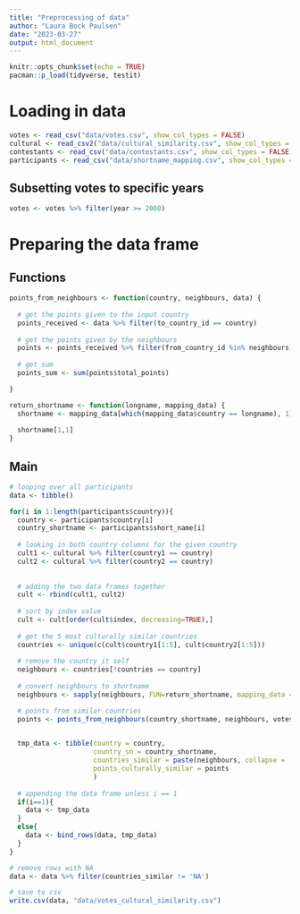 ```yaml
---
title: "Preprocessing of data"
author: "Laura Bock Paulsen"
date: "2023-03-27"
output: html_document
---
```


```r
knitr::opts_chunk$set(echo = TRUE)
pacman::p_load(tidyverse, testit)
```

# Loading in data

```r
votes <- read_csv("data/votes.csv", show_col_types = FALSE)
cultural <- read_csv2("data/cultural_similarity.csv", show_col_types = FALSE)
contestants <- read_csv("data/contestants.csv", show_col_types = FALSE)
participants <- read_csv("data/shortname_mapping.csv", show_col_types = FALSE)
```

## Subsetting votes to specific years

```r
votes <- votes %>% filter(year >= 2000) 
```



# Preparing the data frame

## Functions
```r
points_from_neighbours <- function(country, neighbours, data) {
  
  # get the points given to the input country
  points_received <- data %>% filter(to_country_id == country)
    
  # get the points given by the neighbours
  points <- points_received %>% filter(from_country_id %in% neighbours)
  
  # get sum 
  points_sum <- sum(points$total_points)

}

return_shortname <- function(longname, mapping_data) {
  shortname <- mapping_data[which(mapping_data$country == longname), 1]
  
  shortname[1,1]
}
```

## Main

```r
# looping over all participants
data <- tibble()

for(i in 1:length(participants$country)){
  country <- participants$country[i]
  country_shortname <- participants$short_name[i]
  
  # looking in both country columns for the given country
  cult1 <- cultural %>% filter(country1 == country)
  cult2 <- cultural %>% filter(country2 == country)
  
  
  # adding the two data frames together
  cult <- rbind(cult1, cult2)
  
  # sort by index value
  cult <- cult[order(cult$index, decreasing=TRUE),]
  
  # get the 5 most culturally similar countries
  countries <- unique(c(cult$country1[1:5], cult$country2[1:5]))
  
  # remove the country it self
  neighbours <- countries[!countries == country]
  
  # convert neighbours to shortname
  neighbours <- sapply(neighbours, FUN=return_shortname, mapping_data = participants)

  # points from similar countries
  points <- points_from_neighbours(country_shortname, neighbours, votes)

  
  tmp_data <- tibble(country = country, 
                     country_sn = country_shortname, 
                     countries_similar = paste(neighbours, collapse = ' ', sep = ','),
                     points_culturally_similar = points
                     )
  
  # appending the data frame unless i == 1
  if(i==1){
    data <- tmp_data
  }
  else{
    data <- bind_rows(data, tmp_data)
  }
}

# remove rows with NA
data <- data %>% filter(countries_similar != 'NA')

# save to csv
write.csv(data, "data/votes_cultural_similarity.csv")
```

